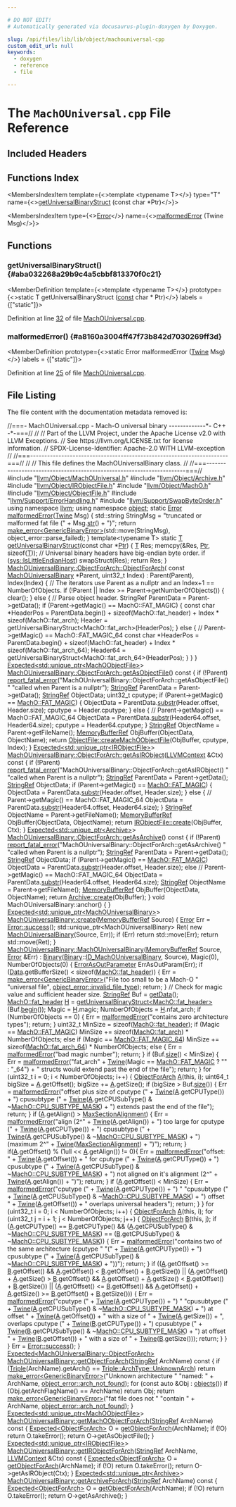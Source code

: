 ```yaml
---

# DO NOT EDIT!
# Automatically generated via docusaurus-plugin-doxygen by Doxygen.

slug: /api/files/lib/lib/object/machouniversal-cpp
custom_edit_url: null
keywords:
  - doxygen
  - reference
  - file

---
```





# The `MachOUniversal.cpp` File Reference

<DoxygenPage pluginConfig={pluginConfig}>



## Included Headers

<IncludesList>
<IncludesListItem
  filePath="llvm/Object/MachOUniversal.h"
  permalink="/docs/api/files/include/include/llvm/include/llvm/object/machouniversal-h"
  isLocal="true" />
<IncludesListItem
  filePath="llvm/Object/Archive.h"
  permalink="/docs/api/files/include/include/llvm/include/llvm/object/archive-h"
  isLocal="true" />
<IncludesListItem
  filePath="llvm/Object/IRObjectFile.h"
  permalink="/docs/api/files/include/include/llvm/include/llvm/object/irobjectfile-h"
  isLocal="true" />
<IncludesListItem
  filePath="llvm/Object/MachO.h"
  permalink="/docs/api/files/include/include/llvm/include/llvm/object/macho-h"
  isLocal="true" />
<IncludesListItem
  filePath="llvm/Object/ObjectFile.h"
  permalink="/docs/api/files/include/include/llvm/include/llvm/object/objectfile-h"
  isLocal="true" />
<IncludesListItem
  filePath="llvm/Support/ErrorHandling.h"
  permalink="/docs/api/files/include/include/llvm/include/llvm/support/errorhandling-h"
  isLocal="true" />
<IncludesListItem
  filePath="llvm/Support/SwapByteOrder.h"
  permalink="/docs/api/files/include/include/llvm/include/llvm/support/swapbyteorder-h"
  isLocal="true" />
</IncludesList>

## Functions Index

<MembersIndex>

<MembersIndexItem
  template={<>template &lt;typename T&gt;</>}
  type="T"
  name={<><a href="#aba032268a29b9c4a5cbbf813370f0c21">getUniversalBinaryStruct</a> (const char &#42;Ptr)</>}>
</MembersIndexItem>

<MembersIndexItem
  type={<><a href="/docs/api/classes/llvm/error">Error</a></>}
  name={<><a href="#a8160a3004ff47f73b842d7030269ff3d">malformedError</a> (Twine Msg)</>}>
</MembersIndexItem>

</MembersIndex>


<SectionDefinition>

## Functions

### getUniversalBinaryStruct() {#aba032268a29b9c4a5cbbf813370f0c21}

<MemberDefinition
  template={<>template &lt;typename T&gt;</>}
  prototype={<>static T getUniversalBinaryStruct (<a href="/docs/api/files/lib/lib/target/lib/target/aarch64/aarch64promoteconstant-cpp/#a90f8350fecae261c25be85d38b451bff">const</a> char &#42; Ptr)</>}
  labels = {["static"]}>

Definition at line <a href="#l00032">32</a> of file <a href="/docs/api/files/lib/lib/object/machouniversal-cpp">MachOUniversal.cpp</a>.
</MemberDefinition>

### malformedError() {#a8160a3004ff47f73b842d7030269ff3d}

<MemberDefinition
  prototype={<>static Error malformedError (<a href="/docs/api/classes/llvm/twine">Twine</a> Msg)</>}
  labels = {["static"]}>

Definition at line <a href="#l00025">25</a> of file <a href="/docs/api/files/lib/lib/object/machouniversal-cpp">MachOUniversal.cpp</a>.
</MemberDefinition>

</SectionDefinition>

## File Listing

The file content with the documentation metadata removed is:

<ProgramListing>

<Link id="l00001" /><CodeLine lineNumber="1"><Highlight kind="comment">//===- MachOUniversal.cpp - Mach-O universal binary -------------&#42;- C++ -&#42;-===//</Highlight><Highlight kind="normal"></Highlight></CodeLine>
<Link id="l00002" /><CodeLine lineNumber="2"><Highlight kind="normal"></Highlight><Highlight kind="comment">//</Highlight><Highlight kind="normal"></Highlight></CodeLine>
<Link id="l00003" /><CodeLine lineNumber="3"><Highlight kind="normal"></Highlight><Highlight kind="comment">// Part of the LLVM Project, under the Apache License v2.0 with LLVM Exceptions.</Highlight><Highlight kind="normal"></Highlight></CodeLine>
<Link id="l00004" /><CodeLine lineNumber="4"><Highlight kind="normal"></Highlight><Highlight kind="comment">// See https://llvm.org/LICENSE.txt for license information.</Highlight><Highlight kind="normal"></Highlight></CodeLine>
<Link id="l00005" /><CodeLine lineNumber="5"><Highlight kind="normal"></Highlight><Highlight kind="comment">// SPDX-License-Identifier: Apache-2.0 WITH LLVM-exception</Highlight><Highlight kind="normal"></Highlight></CodeLine>
<Link id="l00006" /><CodeLine lineNumber="6"><Highlight kind="normal"></Highlight><Highlight kind="comment">//</Highlight><Highlight kind="normal"></Highlight></CodeLine>
<Link id="l00007" /><CodeLine lineNumber="7"><Highlight kind="normal"></Highlight><Highlight kind="comment">//===----------------------------------------------------------------------===//</Highlight><Highlight kind="normal"></Highlight></CodeLine>
<Link id="l00008" /><CodeLine lineNumber="8"><Highlight kind="normal"></Highlight><Highlight kind="comment">//</Highlight><Highlight kind="normal"></Highlight></CodeLine>
<Link id="l00009" /><CodeLine lineNumber="9"><Highlight kind="normal"></Highlight><Highlight kind="comment">// This file defines the MachOUniversalBinary class.</Highlight><Highlight kind="normal"></Highlight></CodeLine>
<Link id="l00010" /><CodeLine lineNumber="10"><Highlight kind="normal"></Highlight><Highlight kind="comment">//</Highlight><Highlight kind="normal"></Highlight></CodeLine>
<Link id="l00011" /><CodeLine lineNumber="11"><Highlight kind="normal"></Highlight><Highlight kind="comment">//===----------------------------------------------------------------------===//</Highlight><Highlight kind="normal"></Highlight></CodeLine>
<Link id="l00012" /><CodeLine lineNumber="12"><Highlight kind="normal"></Highlight></CodeLine>
<Link id="l00013" /><CodeLine lineNumber="13"><Highlight kind="normal"></Highlight><Highlight kind="preprocessor">#include &quot;<a href="/docs/api/files/include/include/llvm/include/llvm/object/machouniversal-h">llvm/Object/MachOUniversal.h</a>&quot;</Highlight><Highlight kind="normal"></Highlight></CodeLine>
<Link id="l00014" /><CodeLine lineNumber="14"><Highlight kind="normal"></Highlight><Highlight kind="preprocessor">#include &quot;<a href="/docs/api/files/include/include/llvm/include/llvm/object/archive-h">llvm/Object/Archive.h</a>&quot;</Highlight><Highlight kind="normal"></Highlight></CodeLine>
<Link id="l00015" /><CodeLine lineNumber="15"><Highlight kind="normal"></Highlight><Highlight kind="preprocessor">#include &quot;<a href="/docs/api/files/include/include/llvm/include/llvm/object/irobjectfile-h">llvm/Object/IRObjectFile.h</a>&quot;</Highlight><Highlight kind="normal"></Highlight></CodeLine>
<Link id="l00016" /><CodeLine lineNumber="16"><Highlight kind="normal"></Highlight><Highlight kind="preprocessor">#include &quot;<a href="/docs/api/files/include/include/llvm/include/llvm/object/macho-h">llvm/Object/MachO.h</a>&quot;</Highlight><Highlight kind="normal"></Highlight></CodeLine>
<Link id="l00017" /><CodeLine lineNumber="17"><Highlight kind="normal"></Highlight><Highlight kind="preprocessor">#include &quot;<a href="/docs/api/files/include/include/llvm/include/llvm/object/objectfile-h">llvm/Object/ObjectFile.h</a>&quot;</Highlight><Highlight kind="normal"></Highlight></CodeLine>
<Link id="l00018" /><CodeLine lineNumber="18"><Highlight kind="normal"></Highlight><Highlight kind="preprocessor">#include &quot;<a href="/docs/api/files/include/include/llvm/include/llvm/support/errorhandling-h">llvm/Support/ErrorHandling.h</a>&quot;</Highlight><Highlight kind="normal"></Highlight></CodeLine>
<Link id="l00019" /><CodeLine lineNumber="19"><Highlight kind="normal"></Highlight><Highlight kind="preprocessor">#include &quot;<a href="/docs/api/files/include/include/llvm/include/llvm/support/swapbyteorder-h">llvm/Support/SwapByteOrder.h</a>&quot;</Highlight><Highlight kind="normal"></Highlight></CodeLine>
<Link id="l00020" /><CodeLine lineNumber="20"><Highlight kind="normal"></Highlight></CodeLine>
<Link id="l00021" /><CodeLine lineNumber="21"><Highlight kind="normal"></Highlight><Highlight kind="keyword">using namespace </Highlight><Highlight kind="normal"><a href="/docs/api/namespaces/llvm">llvm</a>;</Highlight></CodeLine>
<Link id="l00022" /><CodeLine lineNumber="22"><Highlight kind="normal"></Highlight><Highlight kind="keyword">using namespace </Highlight><Highlight kind="normal"><a href="/docs/api/namespaces/llvm/object">object</a>;</Highlight></CodeLine>
<Link id="l00023" /><CodeLine lineNumber="23"><Highlight kind="normal"></Highlight></CodeLine>
<Link id="l00024" /><CodeLine lineNumber="24"><Highlight kind="normal"></Highlight><Highlight kind="keyword">static</Highlight><Highlight kind="normal"> <a href="/docs/api/classes/llvm/error">Error</a></Highlight></CodeLine>
<Link id="l00025" /><CodeLine lineNumber="25" lineLink="#a8160a3004ff47f73b842d7030269ff3d"><Highlight kind="normal"><a href="#a8160a3004ff47f73b842d7030269ff3d">malformedError</a>(<a href="/docs/api/classes/llvm/twine">Twine</a> Msg) &#123;</Highlight></CodeLine>
<Link id="l00026" /><CodeLine lineNumber="26"><Highlight kind="normal">  std::string StringMsg = </Highlight><Highlight kind="stringliteral">&quot;truncated or malformed fat file (&quot;</Highlight><Highlight kind="normal"> + Msg.<a href="/docs/api/classes/llvm/twine/#a4c1c1093a7749409c70838678514cc7c">str</a>() + </Highlight><Highlight kind="stringliteral">&quot;)&quot;</Highlight><Highlight kind="normal">;</Highlight></CodeLine>
<Link id="l00027" /><CodeLine lineNumber="27"><Highlight kind="normal">  </Highlight><Highlight kind="keywordflow">return</Highlight><Highlight kind="normal"> <a href="/docs/api/namespaces/llvm/#a9999bd897fc8a1648bd69b36fee2d357">make&#95;error&lt;GenericBinaryError&gt;</a>(std::move(StringMsg),</Highlight></CodeLine>
<Link id="l00028" /><CodeLine lineNumber="28"><Highlight kind="normal">                                        object&#95;error::parse&#95;failed);</Highlight></CodeLine>
<Link id="l00029" /><CodeLine lineNumber="29"><Highlight kind="normal">&#125;</Highlight></CodeLine>
<Link id="l00030" /><CodeLine lineNumber="30"><Highlight kind="normal"></Highlight></CodeLine>
<Link id="l00031" /><CodeLine lineNumber="31"><Highlight kind="normal"></Highlight><Highlight kind="keyword">template</Highlight><Highlight kind="normal">&lt;</Highlight><Highlight kind="keyword">typename</Highlight><Highlight kind="normal"> T&gt;</Highlight></CodeLine>
<Link id="l00032" /><CodeLine lineNumber="32" lineLink="#aba032268a29b9c4a5cbbf813370f0c21"><Highlight kind="normal"></Highlight><Highlight kind="keyword">static</Highlight><Highlight kind="normal"> <a href="/docs/api/files/lib/lib/target/lib/target/mips/mips16isellowering-cpp/#a0acb682b8260ab1c60b918599864e2e5">T</a> <a href="#aba032268a29b9c4a5cbbf813370f0c21">getUniversalBinaryStruct</a>(</Highlight><Highlight kind="keyword">const</Highlight><Highlight kind="normal"> </Highlight><Highlight kind="keywordtype">char</Highlight><Highlight kind="normal"> &#42;<a href="/docs/api/files/lib/lib/analysis/targetlibraryinfo-cpp/#aca185e6d0e9f423dbb24440206454872a11dbf501abf829b3ab7049c2d3a8a053">Ptr</a>) &#123;</Highlight></CodeLine>
<Link id="l00033" /><CodeLine lineNumber="33"><Highlight kind="normal">  <a href="/docs/api/files/lib/lib/target/lib/target/mips/mips16isellowering-cpp/#a0acb682b8260ab1c60b918599864e2e5">T</a> Res;</Highlight></CodeLine>
<Link id="l00034" /><CodeLine lineNumber="34"><Highlight kind="normal">  memcpy(&amp;Res, <a href="/docs/api/files/lib/lib/analysis/targetlibraryinfo-cpp/#aca185e6d0e9f423dbb24440206454872a11dbf501abf829b3ab7049c2d3a8a053">Ptr</a>, </Highlight><Highlight kind="keyword">sizeof</Highlight><Highlight kind="normal">(<a href="/docs/api/files/lib/lib/target/lib/target/mips/mips16isellowering-cpp/#a0acb682b8260ab1c60b918599864e2e5">T</a>));</Highlight></CodeLine>
<Link id="l00035" /><CodeLine lineNumber="35"><Highlight kind="normal">  </Highlight><Highlight kind="comment">// Universal binary headers have big-endian byte order.</Highlight><Highlight kind="normal"></Highlight></CodeLine>
<Link id="l00036" /><CodeLine lineNumber="36"><Highlight kind="normal">  </Highlight><Highlight kind="keywordflow">if</Highlight><Highlight kind="normal"> (<a href="/docs/api/namespaces/llvm/sys/#a4ee2015697caec796e59972aadc2f9e2">sys::IsLittleEndianHost</a>)</Highlight></CodeLine>
<Link id="l00037" /><CodeLine lineNumber="37"><Highlight kind="normal">    swapStruct(Res);</Highlight></CodeLine>
<Link id="l00038" /><CodeLine lineNumber="38"><Highlight kind="normal">  </Highlight><Highlight kind="keywordflow">return</Highlight><Highlight kind="normal"> Res;</Highlight></CodeLine>
<Link id="l00039" /><CodeLine lineNumber="39"><Highlight kind="normal">&#125;</Highlight></CodeLine>
<Link id="l00040" /><CodeLine lineNumber="40"><Highlight kind="normal"></Highlight></CodeLine>
<Link id="l00041" /><CodeLine lineNumber="41" lineLink="/docs/api/classes/llvm/object/machouniversalbinary/objectforarch/#ae50a28178b719e68133f41a2b054ecf7"><Highlight kind="normal"><a href="/docs/api/classes/llvm/object/machouniversalbinary/objectforarch/#ae50a28178b719e68133f41a2b054ecf7">MachOUniversalBinary::ObjectForArch::ObjectForArch</a>(</Highlight></CodeLine>
<Link id="l00042" /><CodeLine lineNumber="42"><Highlight kind="normal">    </Highlight><Highlight kind="keyword">const</Highlight><Highlight kind="normal"> <a href="/docs/api/classes/llvm/object/machouniversalbinary/#a66ced5c57cafe11823df6917a866b17f">MachOUniversalBinary</a> &#42;Parent, uint32&#95;t Index)</Highlight></CodeLine>
<Link id="l00043" /><CodeLine lineNumber="43"><Highlight kind="normal">    : Parent(Parent), Index(Index) &#123;</Highlight></CodeLine>
<Link id="l00044" /><CodeLine lineNumber="44"><Highlight kind="normal">  </Highlight><Highlight kind="comment">// The iterators use Parent as a nullptr and an Index+1 == NumberOfObjects.</Highlight><Highlight kind="normal"></Highlight></CodeLine>
<Link id="l00045" /><CodeLine lineNumber="45"><Highlight kind="normal">  </Highlight><Highlight kind="keywordflow">if</Highlight><Highlight kind="normal"> (!Parent || Index &gt;= Parent-&gt;getNumberOfObjects()) &#123;</Highlight></CodeLine>
<Link id="l00046" /><CodeLine lineNumber="46"><Highlight kind="normal">    clear();</Highlight></CodeLine>
<Link id="l00047" /><CodeLine lineNumber="47"><Highlight kind="normal">  &#125; </Highlight><Highlight kind="keywordflow">else</Highlight><Highlight kind="normal"> &#123;</Highlight></CodeLine>
<Link id="l00048" /><CodeLine lineNumber="48"><Highlight kind="normal">    </Highlight><Highlight kind="comment">// Parse object header.</Highlight><Highlight kind="normal"></Highlight></CodeLine>
<Link id="l00049" /><CodeLine lineNumber="49"><Highlight kind="normal">    StringRef ParentData = Parent-&gt;getData();</Highlight></CodeLine>
<Link id="l00050" /><CodeLine lineNumber="50"><Highlight kind="normal">    if (Parent-&gt;getMagic() == MachO::FAT&#95;MAGIC) &#123;</Highlight></CodeLine>
<Link id="l00051" /><CodeLine lineNumber="51"><Highlight kind="normal">      const char &#42;HeaderPos = ParentData.begin() + sizeof(MachO::fat&#95;header) +</Highlight></CodeLine>
<Link id="l00052" /><CodeLine lineNumber="52"><Highlight kind="normal">                              Index &#42; sizeof(MachO::fat&#95;arch);</Highlight></CodeLine>
<Link id="l00053" /><CodeLine lineNumber="53"><Highlight kind="normal">      Header = getUniversalBinaryStruct&lt;MachO::fat&#95;arch&gt;(HeaderPos);</Highlight></CodeLine>
<Link id="l00054" /><CodeLine lineNumber="54"><Highlight kind="normal">    &#125; </Highlight><Highlight kind="keywordflow">else</Highlight><Highlight kind="normal"> &#123; </Highlight><Highlight kind="comment">// Parent-&gt;getMagic() == MachO::FAT&#95;MAGIC&#95;64</Highlight><Highlight kind="normal"></Highlight></CodeLine>
<Link id="l00055" /><CodeLine lineNumber="55"><Highlight kind="normal">      const char &#42;HeaderPos = ParentData.begin() + sizeof(MachO::fat&#95;header) +</Highlight></CodeLine>
<Link id="l00056" /><CodeLine lineNumber="56"><Highlight kind="normal">                              Index &#42; sizeof(MachO::fat&#95;arch&#95;64);</Highlight></CodeLine>
<Link id="l00057" /><CodeLine lineNumber="57"><Highlight kind="normal">      Header64 = getUniversalBinaryStruct&lt;MachO::fat&#95;arch&#95;64&gt;(HeaderPos);</Highlight></CodeLine>
<Link id="l00058" /><CodeLine lineNumber="58"><Highlight kind="normal">    &#125;</Highlight></CodeLine>
<Link id="l00059" /><CodeLine lineNumber="59"><Highlight kind="normal">  &#125;</Highlight></CodeLine>
<Link id="l00060" /><CodeLine lineNumber="60"><Highlight kind="normal">&#125;</Highlight></CodeLine>
<Link id="l00061" /><CodeLine lineNumber="61"><Highlight kind="normal"></Highlight></CodeLine>
<Link id="l00062" /><CodeLine lineNumber="62"><Highlight kind="normal"><a href="/docs/api/classes/llvm/expected">Expected&lt;std::unique&#95;ptr&lt;MachOObjectFile&gt;</a>&gt;</Highlight></CodeLine>
<Link id="l00063" /><CodeLine lineNumber="63" lineLink="/docs/api/classes/llvm/object/machouniversalbinary/objectforarch/#a8ab7ed72632476f2d49c80dae14ce478"><Highlight kind="normal"><a href="/docs/api/classes/llvm/object/machouniversalbinary/objectforarch/#a8ab7ed72632476f2d49c80dae14ce478">MachOUniversalBinary::ObjectForArch::getAsObjectFile</a>()</Highlight><Highlight kind="keyword"> const </Highlight><Highlight kind="normal">&#123;</Highlight></CodeLine>
<Link id="l00064" /><CodeLine lineNumber="64"><Highlight kind="normal">  </Highlight><Highlight kind="keywordflow">if</Highlight><Highlight kind="normal"> (!Parent)</Highlight></CodeLine>
<Link id="l00065" /><CodeLine lineNumber="65"><Highlight kind="normal">    <a href="/docs/api/namespaces/llvm/#a7f2a3d4dcfee70225988aec53ff1e173">report&#95;fatal&#95;error</a>(</Highlight><Highlight kind="stringliteral">&quot;MachOUniversalBinary::ObjectForArch::getAsObjectFile() &quot;</Highlight><Highlight kind="normal"></Highlight></CodeLine>
<Link id="l00066" /><CodeLine lineNumber="66"><Highlight kind="normal">                       </Highlight><Highlight kind="stringliteral">&quot;called when Parent is a nullptr&quot;</Highlight><Highlight kind="normal">);</Highlight></CodeLine>
<Link id="l00067" /><CodeLine lineNumber="67"><Highlight kind="normal"></Highlight></CodeLine>
<Link id="l00068" /><CodeLine lineNumber="68"><Highlight kind="normal">  <a href="/docs/api/classes/llvm/stringref">StringRef</a> ParentData = Parent-&gt;getData();</Highlight></CodeLine>
<Link id="l00069" /><CodeLine lineNumber="69"><Highlight kind="normal">  <a href="/docs/api/classes/llvm/stringref">StringRef</a> ObjectData;</Highlight></CodeLine>
<Link id="l00070" /><CodeLine lineNumber="70"><Highlight kind="normal">  uint32&#95;t cputype;</Highlight></CodeLine>
<Link id="l00071" /><CodeLine lineNumber="71"><Highlight kind="normal">  </Highlight><Highlight kind="keywordflow">if</Highlight><Highlight kind="normal"> (Parent-&gt;getMagic() == <a href="/docs/api/namespaces/llvm/macho/#aa109d22c6d71247dd24ee7ba5670b230a9b343a7482bf7900c441cfffdfaaf5bb">MachO::FAT&#95;MAGIC</a>) &#123;</Highlight></CodeLine>
<Link id="l00072" /><CodeLine lineNumber="72"><Highlight kind="normal">    ObjectData = ParentData.<a href="/docs/api/classes/llvm/stringref/#a25f1fd81f2132805676c82ab8ae0c109">substr</a>(Header.offset, Header.size);</Highlight></CodeLine>
<Link id="l00073" /><CodeLine lineNumber="73"><Highlight kind="normal">    cputype = Header.cputype;</Highlight></CodeLine>
<Link id="l00074" /><CodeLine lineNumber="74"><Highlight kind="normal">  &#125; </Highlight><Highlight kind="keywordflow">else</Highlight><Highlight kind="normal"> &#123; </Highlight><Highlight kind="comment">// Parent-&gt;getMagic() == MachO::FAT&#95;MAGIC&#95;64</Highlight><Highlight kind="normal"></Highlight></CodeLine>
<Link id="l00075" /><CodeLine lineNumber="75"><Highlight kind="normal">    ObjectData = ParentData.<a href="/docs/api/classes/llvm/stringref/#a25f1fd81f2132805676c82ab8ae0c109">substr</a>(Header64.offset, Header64.size);</Highlight></CodeLine>
<Link id="l00076" /><CodeLine lineNumber="76"><Highlight kind="normal">    cputype = Header64.cputype;</Highlight></CodeLine>
<Link id="l00077" /><CodeLine lineNumber="77"><Highlight kind="normal">  &#125;</Highlight></CodeLine>
<Link id="l00078" /><CodeLine lineNumber="78"><Highlight kind="normal">  <a href="/docs/api/classes/llvm/stringref">StringRef</a> ObjectName = Parent-&gt;getFileName();</Highlight></CodeLine>
<Link id="l00079" /><CodeLine lineNumber="79"><Highlight kind="normal">  <a href="/docs/api/classes/llvm/memorybufferref">MemoryBufferRef</a> ObjBuffer(ObjectData, ObjectName);</Highlight></CodeLine>
<Link id="l00080" /><CodeLine lineNumber="80"><Highlight kind="normal">  </Highlight><Highlight kind="keywordflow">return</Highlight><Highlight kind="normal"> <a href="/docs/api/classes/llvm/object/objectfile/#a3bcb896473d4c0e5275a58bf731ee899">ObjectFile::createMachOObjectFile</a>(ObjBuffer, cputype, Index);</Highlight></CodeLine>
<Link id="l00081" /><CodeLine lineNumber="81"><Highlight kind="normal">&#125;</Highlight></CodeLine>
<Link id="l00082" /><CodeLine lineNumber="82"><Highlight kind="normal"></Highlight></CodeLine>
<Link id="l00083" /><CodeLine lineNumber="83"><Highlight kind="normal"><a href="/docs/api/classes/llvm/expected">Expected&lt;std::unique&#95;ptr&lt;IRObjectFile&gt;</a>&gt;</Highlight></CodeLine>
<Link id="l00084" /><CodeLine lineNumber="84" lineLink="/docs/api/classes/llvm/object/machouniversalbinary/objectforarch/#ae5f1caff8db19eaa70746ee93fe04b6f"><Highlight kind="normal"><a href="/docs/api/classes/llvm/object/machouniversalbinary/objectforarch/#ae5f1caff8db19eaa70746ee93fe04b6f">MachOUniversalBinary::ObjectForArch::getAsIRObject</a>(<a href="/docs/api/classes/llvm/llvmcontext">LLVMContext</a> &amp;Ctx)</Highlight><Highlight kind="keyword"> const </Highlight><Highlight kind="normal">&#123;</Highlight></CodeLine>
<Link id="l00085" /><CodeLine lineNumber="85"><Highlight kind="normal">  </Highlight><Highlight kind="keywordflow">if</Highlight><Highlight kind="normal"> (!Parent)</Highlight></CodeLine>
<Link id="l00086" /><CodeLine lineNumber="86"><Highlight kind="normal">    <a href="/docs/api/namespaces/llvm/#a7f2a3d4dcfee70225988aec53ff1e173">report&#95;fatal&#95;error</a>(</Highlight><Highlight kind="stringliteral">&quot;MachOUniversalBinary::ObjectForArch::getAsIRObject() &quot;</Highlight><Highlight kind="normal"></Highlight></CodeLine>
<Link id="l00087" /><CodeLine lineNumber="87"><Highlight kind="normal">                       </Highlight><Highlight kind="stringliteral">&quot;called when Parent is a nullptr&quot;</Highlight><Highlight kind="normal">);</Highlight></CodeLine>
<Link id="l00088" /><CodeLine lineNumber="88"><Highlight kind="normal"></Highlight></CodeLine>
<Link id="l00089" /><CodeLine lineNumber="89"><Highlight kind="normal">  <a href="/docs/api/classes/llvm/stringref">StringRef</a> ParentData = Parent-&gt;getData();</Highlight></CodeLine>
<Link id="l00090" /><CodeLine lineNumber="90"><Highlight kind="normal">  <a href="/docs/api/classes/llvm/stringref">StringRef</a> ObjectData;</Highlight></CodeLine>
<Link id="l00091" /><CodeLine lineNumber="91"><Highlight kind="normal">  </Highlight><Highlight kind="keywordflow">if</Highlight><Highlight kind="normal"> (Parent-&gt;getMagic() == <a href="/docs/api/namespaces/llvm/macho/#aa109d22c6d71247dd24ee7ba5670b230a9b343a7482bf7900c441cfffdfaaf5bb">MachO::FAT&#95;MAGIC</a>) &#123;</Highlight></CodeLine>
<Link id="l00092" /><CodeLine lineNumber="92"><Highlight kind="normal">    ObjectData = ParentData.<a href="/docs/api/classes/llvm/stringref/#a25f1fd81f2132805676c82ab8ae0c109">substr</a>(Header.offset, Header.size);</Highlight></CodeLine>
<Link id="l00093" /><CodeLine lineNumber="93"><Highlight kind="normal">  &#125; </Highlight><Highlight kind="keywordflow">else</Highlight><Highlight kind="normal"> &#123; </Highlight><Highlight kind="comment">// Parent-&gt;getMagic() == MachO::FAT&#95;MAGIC&#95;64</Highlight><Highlight kind="normal"></Highlight></CodeLine>
<Link id="l00094" /><CodeLine lineNumber="94"><Highlight kind="normal">    ObjectData = ParentData.<a href="/docs/api/classes/llvm/stringref/#a25f1fd81f2132805676c82ab8ae0c109">substr</a>(Header64.offset, Header64.size);</Highlight></CodeLine>
<Link id="l00095" /><CodeLine lineNumber="95"><Highlight kind="normal">  &#125;</Highlight></CodeLine>
<Link id="l00096" /><CodeLine lineNumber="96"><Highlight kind="normal">  <a href="/docs/api/classes/llvm/stringref">StringRef</a> ObjectName = Parent-&gt;getFileName();</Highlight></CodeLine>
<Link id="l00097" /><CodeLine lineNumber="97"><Highlight kind="normal">  <a href="/docs/api/classes/llvm/memorybufferref">MemoryBufferRef</a> ObjBuffer(ObjectData, ObjectName);</Highlight></CodeLine>
<Link id="l00098" /><CodeLine lineNumber="98"><Highlight kind="normal"></Highlight></CodeLine>
<Link id="l00099" /><CodeLine lineNumber="99"><Highlight kind="normal">  </Highlight><Highlight kind="keywordflow">return</Highlight><Highlight kind="normal"> <a href="/docs/api/classes/llvm/object/irobjectfile/#afcce1b766f055cfac90081cebb14ad23">IRObjectFile::create</a>(ObjBuffer, Ctx);</Highlight></CodeLine>
<Link id="l00100" /><CodeLine lineNumber="100"><Highlight kind="normal">&#125;</Highlight></CodeLine>
<Link id="l00101" /><CodeLine lineNumber="101"><Highlight kind="normal"></Highlight></CodeLine>
<Link id="l00102" /><CodeLine lineNumber="102"><Highlight kind="normal"><a href="/docs/api/classes/llvm/expected">Expected&lt;std::unique&#95;ptr&lt;Archive&gt;</a>&gt;</Highlight></CodeLine>
<Link id="l00103" /><CodeLine lineNumber="103" lineLink="/docs/api/classes/llvm/object/machouniversalbinary/objectforarch/#af15c33e98f6234064d5be2e0dcf7aa7d"><Highlight kind="normal"><a href="/docs/api/classes/llvm/object/machouniversalbinary/objectforarch/#af15c33e98f6234064d5be2e0dcf7aa7d">MachOUniversalBinary::ObjectForArch::getAsArchive</a>()</Highlight><Highlight kind="keyword"> const </Highlight><Highlight kind="normal">&#123;</Highlight></CodeLine>
<Link id="l00104" /><CodeLine lineNumber="104"><Highlight kind="normal">  </Highlight><Highlight kind="keywordflow">if</Highlight><Highlight kind="normal"> (!Parent)</Highlight></CodeLine>
<Link id="l00105" /><CodeLine lineNumber="105"><Highlight kind="normal">    <a href="/docs/api/namespaces/llvm/#a7f2a3d4dcfee70225988aec53ff1e173">report&#95;fatal&#95;error</a>(</Highlight><Highlight kind="stringliteral">&quot;MachOUniversalBinary::ObjectForArch::getAsArchive() &quot;</Highlight><Highlight kind="normal"></Highlight></CodeLine>
<Link id="l00106" /><CodeLine lineNumber="106"><Highlight kind="normal">                       </Highlight><Highlight kind="stringliteral">&quot;called when Parent is a nullptr&quot;</Highlight><Highlight kind="normal">);</Highlight></CodeLine>
<Link id="l00107" /><CodeLine lineNumber="107"><Highlight kind="normal"></Highlight></CodeLine>
<Link id="l00108" /><CodeLine lineNumber="108"><Highlight kind="normal">  <a href="/docs/api/classes/llvm/stringref">StringRef</a> ParentData = Parent-&gt;getData();</Highlight></CodeLine>
<Link id="l00109" /><CodeLine lineNumber="109"><Highlight kind="normal">  <a href="/docs/api/classes/llvm/stringref">StringRef</a> ObjectData;</Highlight></CodeLine>
<Link id="l00110" /><CodeLine lineNumber="110"><Highlight kind="normal">  </Highlight><Highlight kind="keywordflow">if</Highlight><Highlight kind="normal"> (Parent-&gt;getMagic() == <a href="/docs/api/namespaces/llvm/macho/#aa109d22c6d71247dd24ee7ba5670b230a9b343a7482bf7900c441cfffdfaaf5bb">MachO::FAT&#95;MAGIC</a>)</Highlight></CodeLine>
<Link id="l00111" /><CodeLine lineNumber="111"><Highlight kind="normal">    ObjectData = ParentData.<a href="/docs/api/classes/llvm/stringref/#a25f1fd81f2132805676c82ab8ae0c109">substr</a>(Header.offset, Header.size);</Highlight></CodeLine>
<Link id="l00112" /><CodeLine lineNumber="112"><Highlight kind="normal">  </Highlight><Highlight kind="keywordflow">else</Highlight><Highlight kind="normal"> </Highlight><Highlight kind="comment">// Parent-&gt;getMagic() == MachO::FAT&#95;MAGIC&#95;64</Highlight><Highlight kind="normal"></Highlight></CodeLine>
<Link id="l00113" /><CodeLine lineNumber="113"><Highlight kind="normal">    ObjectData = ParentData.<a href="/docs/api/classes/llvm/stringref/#a25f1fd81f2132805676c82ab8ae0c109">substr</a>(Header64.offset, Header64.size);</Highlight></CodeLine>
<Link id="l00114" /><CodeLine lineNumber="114"><Highlight kind="normal">  <a href="/docs/api/classes/llvm/stringref">StringRef</a> ObjectName = Parent-&gt;getFileName();</Highlight></CodeLine>
<Link id="l00115" /><CodeLine lineNumber="115"><Highlight kind="normal">  <a href="/docs/api/classes/llvm/memorybufferref">MemoryBufferRef</a> ObjBuffer(ObjectData, ObjectName);</Highlight></CodeLine>
<Link id="l00116" /><CodeLine lineNumber="116"><Highlight kind="normal">  </Highlight><Highlight kind="keywordflow">return</Highlight><Highlight kind="normal"> <a href="/docs/api/classes/llvm/object/archive/#afff545dbbc7e3d85c4e6d914200747db">Archive::create</a>(ObjBuffer);</Highlight></CodeLine>
<Link id="l00117" /><CodeLine lineNumber="117"><Highlight kind="normal">&#125;</Highlight></CodeLine>
<Link id="l00118" /><CodeLine lineNumber="118"><Highlight kind="normal"></Highlight></CodeLine>
<Link id="l00119" /><CodeLine lineNumber="119"><Highlight kind="normal"></Highlight><Highlight kind="keywordtype">void</Highlight><Highlight kind="normal"> MachOUniversalBinary::anchor() &#123; &#125;</Highlight></CodeLine>
<Link id="l00120" /><CodeLine lineNumber="120"><Highlight kind="normal"></Highlight></CodeLine>
<Link id="l00121" /><CodeLine lineNumber="121"><Highlight kind="normal"><a href="/docs/api/classes/llvm/expected">Expected&lt;std::unique&#95;ptr&lt;MachOUniversalBinary&gt;</a>&gt;</Highlight></CodeLine>
<Link id="l00122" /><CodeLine lineNumber="122" lineLink="/docs/api/classes/llvm/object/machouniversalbinary/#a094ea3b3b52a30341f589955d6076434"><Highlight kind="normal"><a href="/docs/api/classes/llvm/object/machouniversalbinary/#a094ea3b3b52a30341f589955d6076434">MachOUniversalBinary::create</a>(<a href="/docs/api/classes/llvm/memorybufferref">MemoryBufferRef</a> Source) &#123;</Highlight></CodeLine>
<Link id="l00123" /><CodeLine lineNumber="123"><Highlight kind="normal">  <a href="/docs/api/classes/llvm/error">Error</a> Err = <a href="/docs/api/classes/llvm/error/#a4dfd0813c3d0e0a30439b5a3e9196b59">Error::success</a>();</Highlight></CodeLine>
<Link id="l00124" /><CodeLine lineNumber="124"><Highlight kind="normal">  std::unique&#95;ptr&lt;MachOUniversalBinary&gt; Ret(</Highlight></CodeLine>
<Link id="l00125" /><CodeLine lineNumber="125"><Highlight kind="normal">      </Highlight><Highlight kind="keyword">new</Highlight><Highlight kind="normal"> <a href="/docs/api/classes/llvm/object/machouniversalbinary/#a66ced5c57cafe11823df6917a866b17f">MachOUniversalBinary</a>(Source, Err));</Highlight></CodeLine>
<Link id="l00126" /><CodeLine lineNumber="126"><Highlight kind="normal">  </Highlight><Highlight kind="keywordflow">if</Highlight><Highlight kind="normal"> (Err)</Highlight></CodeLine>
<Link id="l00127" /><CodeLine lineNumber="127"><Highlight kind="normal">    </Highlight><Highlight kind="keywordflow">return</Highlight><Highlight kind="normal"> std::move(Err);</Highlight></CodeLine>
<Link id="l00128" /><CodeLine lineNumber="128"><Highlight kind="normal">  </Highlight><Highlight kind="keywordflow">return</Highlight><Highlight kind="normal"> std::move(Ret);</Highlight></CodeLine>
<Link id="l00129" /><CodeLine lineNumber="129"><Highlight kind="normal">&#125;</Highlight></CodeLine>
<Link id="l00130" /><CodeLine lineNumber="130"><Highlight kind="normal"></Highlight></CodeLine>
<Link id="l00131" /><CodeLine lineNumber="131" lineLink="/docs/api/classes/llvm/object/machouniversalbinary/#a66ced5c57cafe11823df6917a866b17f"><Highlight kind="normal"><a href="/docs/api/classes/llvm/object/machouniversalbinary/#a66ced5c57cafe11823df6917a866b17f">MachOUniversalBinary::MachOUniversalBinary</a>(<a href="/docs/api/classes/llvm/memorybufferref">MemoryBufferRef</a> Source, <a href="/docs/api/classes/llvm/error">Error</a> &amp;Err)</Highlight></CodeLine>
<Link id="l00132" /><CodeLine lineNumber="132"><Highlight kind="normal">    : <a href="/docs/api/classes/llvm/object/binary/#a5efaba206c0c82deb1e8898c4c3aad4b">Binary</a>(<a href="/docs/api/classes/llvm/object/binary/#a5efaba206c0c82deb1e8898c4c3aad4b">Binary</a>::<a href="/docs/api/classes/llvm/object/binary/#af4e569b1876c0dbd751c766d6a1b926aae8d81fb12cacba04ed21f0fd2c1b2ce5">ID&#95;MachOUniversalBinary</a>, Source), Magic(0),</Highlight></CodeLine>
<Link id="l00133" /><CodeLine lineNumber="133"><Highlight kind="normal">      NumberOfObjects(0) &#123;</Highlight></CodeLine>
<Link id="l00134" /><CodeLine lineNumber="134"><Highlight kind="normal">  <a href="/docs/api/classes/llvm/errorasoutparameter">ErrorAsOutParameter</a> ErrAsOutParam(Err);</Highlight></CodeLine>
<Link id="l00135" /><CodeLine lineNumber="135"><Highlight kind="normal">  </Highlight><Highlight kind="keywordflow">if</Highlight><Highlight kind="normal"> (<a href="/docs/api/classes/llvm/object/binary/#a2bbd5b7e8ed457b226f0e186ce4bb1c0">Data</a>.getBufferSize() &lt; </Highlight><Highlight kind="keyword">sizeof</Highlight><Highlight kind="normal">(<a href="/docs/api/structs/llvm/macho/fat-header">MachO::fat&#95;header</a>)) &#123;</Highlight></CodeLine>
<Link id="l00136" /><CodeLine lineNumber="136"><Highlight kind="normal">    Err = <a href="/docs/api/namespaces/llvm/#a9999bd897fc8a1648bd69b36fee2d357">make&#95;error&lt;GenericBinaryError&gt;</a>(</Highlight><Highlight kind="stringliteral">&quot;File too small to be a Mach-O &quot;</Highlight><Highlight kind="normal"></Highlight></CodeLine>
<Link id="l00137" /><CodeLine lineNumber="137"><Highlight kind="normal">                                         </Highlight><Highlight kind="stringliteral">&quot;universal file&quot;</Highlight><Highlight kind="normal">,</Highlight></CodeLine>
<Link id="l00138" /><CodeLine lineNumber="138"><Highlight kind="normal">                                         <a href="/docs/api/namespaces/llvm/object/#a6f5880f200b9731436d9ea163568ee20ad5a8a27f4e310ea593b285615faaca35">object&#95;error::invalid&#95;file&#95;type</a>);</Highlight></CodeLine>
<Link id="l00139" /><CodeLine lineNumber="139"><Highlight kind="normal">    </Highlight><Highlight kind="keywordflow">return</Highlight><Highlight kind="normal">;</Highlight></CodeLine>
<Link id="l00140" /><CodeLine lineNumber="140"><Highlight kind="normal">  &#125;</Highlight></CodeLine>
<Link id="l00141" /><CodeLine lineNumber="141"><Highlight kind="normal">  </Highlight><Highlight kind="comment">// Check for magic value and sufficient header size.</Highlight><Highlight kind="normal"></Highlight></CodeLine>
<Link id="l00142" /><CodeLine lineNumber="142"><Highlight kind="normal">  <a href="/docs/api/classes/llvm/stringref">StringRef</a> Buf = <a href="/docs/api/classes/llvm/object/binary/#a5379c20deca096e73006138ba387f171">getData</a>();</Highlight></CodeLine>
<Link id="l00143" /><CodeLine lineNumber="143"><Highlight kind="normal">  <a href="/docs/api/structs/llvm/macho/fat-header">MachO::fat&#95;header</a> <a href="/docs/api/files/lib/lib/support/md5-cpp/#ae42219072d798876e6b08e6b78614ff6">H</a> =</Highlight></CodeLine>
<Link id="l00144" /><CodeLine lineNumber="144"><Highlight kind="normal">      <a href="#aba032268a29b9c4a5cbbf813370f0c21">getUniversalBinaryStruct&lt;MachO::fat&#95;header&gt;</a>(Buf.<a href="/docs/api/classes/llvm/stringref/#a46f643f1eb1939362c7dd79361bcbd0e">begin</a>());</Highlight></CodeLine>
<Link id="l00145" /><CodeLine lineNumber="145"><Highlight kind="normal">  Magic = <a href="/docs/api/files/lib/lib/support/md5-cpp/#ae42219072d798876e6b08e6b78614ff6">H</a>.magic;</Highlight></CodeLine>
<Link id="l00146" /><CodeLine lineNumber="146"><Highlight kind="normal">  NumberOfObjects = <a href="/docs/api/files/lib/lib/support/md5-cpp/#ae42219072d798876e6b08e6b78614ff6">H</a>.nfat&#95;arch;</Highlight></CodeLine>
<Link id="l00147" /><CodeLine lineNumber="147"><Highlight kind="normal">  </Highlight><Highlight kind="keywordflow">if</Highlight><Highlight kind="normal"> (NumberOfObjects == 0) &#123;</Highlight></CodeLine>
<Link id="l00148" /><CodeLine lineNumber="148"><Highlight kind="normal">    Err = <a href="/docs/api/files/lib/lib/object/archive-cpp/#a8160a3004ff47f73b842d7030269ff3d">malformedError</a>(</Highlight><Highlight kind="stringliteral">&quot;contains zero architecture types&quot;</Highlight><Highlight kind="normal">);</Highlight></CodeLine>
<Link id="l00149" /><CodeLine lineNumber="149"><Highlight kind="normal">    </Highlight><Highlight kind="keywordflow">return</Highlight><Highlight kind="normal">;</Highlight></CodeLine>
<Link id="l00150" /><CodeLine lineNumber="150"><Highlight kind="normal">  &#125;</Highlight></CodeLine>
<Link id="l00151" /><CodeLine lineNumber="151"><Highlight kind="normal">  uint32&#95;t MinSize = </Highlight><Highlight kind="keyword">sizeof</Highlight><Highlight kind="normal">(<a href="/docs/api/structs/llvm/macho/fat-header">MachO::fat&#95;header</a>);</Highlight></CodeLine>
<Link id="l00152" /><CodeLine lineNumber="152"><Highlight kind="normal">  </Highlight><Highlight kind="keywordflow">if</Highlight><Highlight kind="normal"> (Magic == <a href="/docs/api/namespaces/llvm/macho/#aa109d22c6d71247dd24ee7ba5670b230a9b343a7482bf7900c441cfffdfaaf5bb">MachO::FAT&#95;MAGIC</a>)</Highlight></CodeLine>
<Link id="l00153" /><CodeLine lineNumber="153"><Highlight kind="normal">    MinSize += </Highlight><Highlight kind="keyword">sizeof</Highlight><Highlight kind="normal">(<a href="/docs/api/structs/llvm/macho/fat-arch">MachO::fat&#95;arch</a>) &#42; NumberOfObjects;</Highlight></CodeLine>
<Link id="l00154" /><CodeLine lineNumber="154"><Highlight kind="normal">  </Highlight><Highlight kind="keywordflow">else</Highlight><Highlight kind="normal"> </Highlight><Highlight kind="keywordflow">if</Highlight><Highlight kind="normal"> (Magic == <a href="/docs/api/namespaces/llvm/macho/#aa109d22c6d71247dd24ee7ba5670b230a7ee99bd996eb6eda3a4efdd533108991">MachO::FAT&#95;MAGIC&#95;64</a>)</Highlight></CodeLine>
<Link id="l00155" /><CodeLine lineNumber="155"><Highlight kind="normal">    MinSize += </Highlight><Highlight kind="keyword">sizeof</Highlight><Highlight kind="normal">(<a href="/docs/api/structs/llvm/macho/fat-arch-64">MachO::fat&#95;arch&#95;64</a>) &#42; NumberOfObjects;</Highlight></CodeLine>
<Link id="l00156" /><CodeLine lineNumber="156"><Highlight kind="normal">  </Highlight><Highlight kind="keywordflow">else</Highlight><Highlight kind="normal"> &#123;</Highlight></CodeLine>
<Link id="l00157" /><CodeLine lineNumber="157"><Highlight kind="normal">    Err = <a href="/docs/api/files/lib/lib/object/archive-cpp/#a8160a3004ff47f73b842d7030269ff3d">malformedError</a>(</Highlight><Highlight kind="stringliteral">&quot;bad magic number&quot;</Highlight><Highlight kind="normal">);</Highlight></CodeLine>
<Link id="l00158" /><CodeLine lineNumber="158"><Highlight kind="normal">    </Highlight><Highlight kind="keywordflow">return</Highlight><Highlight kind="normal">;</Highlight></CodeLine>
<Link id="l00159" /><CodeLine lineNumber="159"><Highlight kind="normal">  &#125;</Highlight></CodeLine>
<Link id="l00160" /><CodeLine lineNumber="160"><Highlight kind="normal">  </Highlight><Highlight kind="keywordflow">if</Highlight><Highlight kind="normal"> (Buf.<a href="/docs/api/classes/llvm/stringref/#a5db9240c74644c67759dd0f901fc3c7d">size</a>() &lt; MinSize) &#123;</Highlight></CodeLine>
<Link id="l00161" /><CodeLine lineNumber="161"><Highlight kind="normal">    Err = <a href="/docs/api/files/lib/lib/object/archive-cpp/#a8160a3004ff47f73b842d7030269ff3d">malformedError</a>(</Highlight><Highlight kind="stringliteral">&quot;fat&#95;arch&quot;</Highlight><Highlight kind="normal"> +</Highlight></CodeLine>
<Link id="l00162" /><CodeLine lineNumber="162"><Highlight kind="normal">                         <a href="/docs/api/classes/llvm/twine">Twine</a>(Magic == <a href="/docs/api/namespaces/llvm/macho/#aa109d22c6d71247dd24ee7ba5670b230a9b343a7482bf7900c441cfffdfaaf5bb">MachO::FAT&#95;MAGIC</a> ? </Highlight><Highlight kind="stringliteral">&quot;&quot;</Highlight><Highlight kind="normal"> : </Highlight><Highlight kind="stringliteral">&quot;&#95;64&quot;</Highlight><Highlight kind="normal">) +</Highlight></CodeLine>
<Link id="l00163" /><CodeLine lineNumber="163"><Highlight kind="normal">                         </Highlight><Highlight kind="stringliteral">&quot; structs would extend past the end of the file&quot;</Highlight><Highlight kind="normal">);</Highlight></CodeLine>
<Link id="l00164" /><CodeLine lineNumber="164"><Highlight kind="normal">    </Highlight><Highlight kind="keywordflow">return</Highlight><Highlight kind="normal">;</Highlight></CodeLine>
<Link id="l00165" /><CodeLine lineNumber="165"><Highlight kind="normal">  &#125;</Highlight></CodeLine>
<Link id="l00166" /><CodeLine lineNumber="166"><Highlight kind="normal">  </Highlight><Highlight kind="keywordflow">for</Highlight><Highlight kind="normal"> (uint32&#95;t i = 0; i &lt; NumberOfObjects; i++) &#123;</Highlight></CodeLine>
<Link id="l00167" /><CodeLine lineNumber="167"><Highlight kind="normal">    <a href="/docs/api/classes/llvm/object/machouniversalbinary/objectforarch">ObjectForArch</a> <a href="/docs/api/files/lib/lib/ir/builtingcs-cpp/#a2e38c85003a042421cde1647632d0b72">A</a>(</Highlight><Highlight kind="keyword">this</Highlight><Highlight kind="normal">, i);</Highlight></CodeLine>
<Link id="l00168" /><CodeLine lineNumber="168"><Highlight kind="normal">    uint64&#95;t bigSize = <a href="/docs/api/files/lib/lib/ir/builtingcs-cpp/#a2e38c85003a042421cde1647632d0b72">A</a>.getOffset();</Highlight></CodeLine>
<Link id="l00169" /><CodeLine lineNumber="169"><Highlight kind="normal">    bigSize += <a href="/docs/api/files/lib/lib/ir/builtingcs-cpp/#a2e38c85003a042421cde1647632d0b72">A</a>.getSize();</Highlight></CodeLine>
<Link id="l00170" /><CodeLine lineNumber="170"><Highlight kind="normal">    </Highlight><Highlight kind="keywordflow">if</Highlight><Highlight kind="normal"> (bigSize &gt; Buf.<a href="/docs/api/classes/llvm/stringref/#a5db9240c74644c67759dd0f901fc3c7d">size</a>()) &#123;</Highlight></CodeLine>
<Link id="l00171" /><CodeLine lineNumber="171"><Highlight kind="normal">      Err = <a href="/docs/api/files/lib/lib/object/archive-cpp/#a8160a3004ff47f73b842d7030269ff3d">malformedError</a>(</Highlight><Highlight kind="stringliteral">&quot;offset plus size of cputype (&quot;</Highlight><Highlight kind="normal"> +</Highlight></CodeLine>
<Link id="l00172" /><CodeLine lineNumber="172"><Highlight kind="normal">        <a href="/docs/api/classes/llvm/twine">Twine</a>(<a href="/docs/api/files/lib/lib/ir/builtingcs-cpp/#a2e38c85003a042421cde1647632d0b72">A</a>.getCPUType()) + </Highlight><Highlight kind="stringliteral">&quot;) cpusubtype (&quot;</Highlight><Highlight kind="normal"> +</Highlight></CodeLine>
<Link id="l00173" /><CodeLine lineNumber="173"><Highlight kind="normal">        <a href="/docs/api/classes/llvm/twine">Twine</a>(<a href="/docs/api/files/lib/lib/ir/builtingcs-cpp/#a2e38c85003a042421cde1647632d0b72">A</a>.getCPUSubType() &amp; ~<a href="/docs/api/namespaces/llvm/macho/#aefdb2fb41f0943557d9436ec51c6ab08af6e05a7fc658dcb0b82b70cb66497529">MachO::CPU&#95;SUBTYPE&#95;MASK</a>) +</Highlight></CodeLine>
<Link id="l00174" /><CodeLine lineNumber="174"><Highlight kind="normal">        </Highlight><Highlight kind="stringliteral">&quot;) extends past the end of the file&quot;</Highlight><Highlight kind="normal">);</Highlight></CodeLine>
<Link id="l00175" /><CodeLine lineNumber="175"><Highlight kind="normal">      </Highlight><Highlight kind="keywordflow">return</Highlight><Highlight kind="normal">;</Highlight></CodeLine>
<Link id="l00176" /><CodeLine lineNumber="176"><Highlight kind="normal">    &#125;</Highlight></CodeLine>
<Link id="l00177" /><CodeLine lineNumber="177"><Highlight kind="normal"></Highlight></CodeLine>
<Link id="l00178" /><CodeLine lineNumber="178"><Highlight kind="normal">    </Highlight><Highlight kind="keywordflow">if</Highlight><Highlight kind="normal"> (<a href="/docs/api/files/lib/lib/ir/builtingcs-cpp/#a2e38c85003a042421cde1647632d0b72">A</a>.getAlign() &gt; <a href="/docs/api/classes/llvm/object/machouniversalbinary/#ad0ac2adcfd6be41ed526a12ddd2215d2">MaxSectionAlignment</a>) &#123;</Highlight></CodeLine>
<Link id="l00179" /><CodeLine lineNumber="179"><Highlight kind="normal">      Err = <a href="/docs/api/files/lib/lib/object/archive-cpp/#a8160a3004ff47f73b842d7030269ff3d">malformedError</a>(</Highlight><Highlight kind="stringliteral">&quot;align (2^&quot;</Highlight><Highlight kind="normal"> + <a href="/docs/api/classes/llvm/twine">Twine</a>(<a href="/docs/api/files/lib/lib/ir/builtingcs-cpp/#a2e38c85003a042421cde1647632d0b72">A</a>.getAlign()) +</Highlight></CodeLine>
<Link id="l00180" /><CodeLine lineNumber="180"><Highlight kind="normal">                           </Highlight><Highlight kind="stringliteral">&quot;) too large for cputype (&quot;</Highlight><Highlight kind="normal"> + <a href="/docs/api/classes/llvm/twine">Twine</a>(<a href="/docs/api/files/lib/lib/ir/builtingcs-cpp/#a2e38c85003a042421cde1647632d0b72">A</a>.getCPUType()) +</Highlight></CodeLine>
<Link id="l00181" /><CodeLine lineNumber="181"><Highlight kind="normal">                           </Highlight><Highlight kind="stringliteral">&quot;) cpusubtype (&quot;</Highlight><Highlight kind="normal"> +</Highlight></CodeLine>
<Link id="l00182" /><CodeLine lineNumber="182"><Highlight kind="normal">                           <a href="/docs/api/classes/llvm/twine">Twine</a>(<a href="/docs/api/files/lib/lib/ir/builtingcs-cpp/#a2e38c85003a042421cde1647632d0b72">A</a>.getCPUSubType() &amp; ~<a href="/docs/api/namespaces/llvm/macho/#aefdb2fb41f0943557d9436ec51c6ab08af6e05a7fc658dcb0b82b70cb66497529">MachO::CPU&#95;SUBTYPE&#95;MASK</a>) +</Highlight></CodeLine>
<Link id="l00183" /><CodeLine lineNumber="183"><Highlight kind="normal">                           </Highlight><Highlight kind="stringliteral">&quot;) (maximum 2^&quot;</Highlight><Highlight kind="normal"> + <a href="/docs/api/classes/llvm/twine">Twine</a>(<a href="/docs/api/classes/llvm/object/machouniversalbinary/#ad0ac2adcfd6be41ed526a12ddd2215d2">MaxSectionAlignment</a>) + </Highlight><Highlight kind="stringliteral">&quot;)&quot;</Highlight><Highlight kind="normal">);</Highlight></CodeLine>
<Link id="l00184" /><CodeLine lineNumber="184"><Highlight kind="normal">      </Highlight><Highlight kind="keywordflow">return</Highlight><Highlight kind="normal">;</Highlight></CodeLine>
<Link id="l00185" /><CodeLine lineNumber="185"><Highlight kind="normal">    &#125;</Highlight></CodeLine>
<Link id="l00186" /><CodeLine lineNumber="186"><Highlight kind="normal">    </Highlight><Highlight kind="keywordflow">if</Highlight><Highlight kind="normal">(<a href="/docs/api/files/lib/lib/ir/builtingcs-cpp/#a2e38c85003a042421cde1647632d0b72">A</a>.getOffset() % (1ull &lt;&lt; <a href="/docs/api/files/lib/lib/ir/builtingcs-cpp/#a2e38c85003a042421cde1647632d0b72">A</a>.getAlign()) != 0)&#123;</Highlight></CodeLine>
<Link id="l00187" /><CodeLine lineNumber="187"><Highlight kind="normal">      Err = <a href="/docs/api/files/lib/lib/object/archive-cpp/#a8160a3004ff47f73b842d7030269ff3d">malformedError</a>(</Highlight><Highlight kind="stringliteral">&quot;offset: &quot;</Highlight><Highlight kind="normal"> + <a href="/docs/api/classes/llvm/twine">Twine</a>(<a href="/docs/api/files/lib/lib/ir/builtingcs-cpp/#a2e38c85003a042421cde1647632d0b72">A</a>.getOffset()) +</Highlight></CodeLine>
<Link id="l00188" /><CodeLine lineNumber="188"><Highlight kind="normal">        </Highlight><Highlight kind="stringliteral">&quot; for cputype (&quot;</Highlight><Highlight kind="normal"> + <a href="/docs/api/classes/llvm/twine">Twine</a>(<a href="/docs/api/files/lib/lib/ir/builtingcs-cpp/#a2e38c85003a042421cde1647632d0b72">A</a>.getCPUType()) + </Highlight><Highlight kind="stringliteral">&quot;) cpusubtype (&quot;</Highlight><Highlight kind="normal"> +</Highlight></CodeLine>
<Link id="l00189" /><CodeLine lineNumber="189"><Highlight kind="normal">        <a href="/docs/api/classes/llvm/twine">Twine</a>(<a href="/docs/api/files/lib/lib/ir/builtingcs-cpp/#a2e38c85003a042421cde1647632d0b72">A</a>.getCPUSubType() &amp; ~<a href="/docs/api/namespaces/llvm/macho/#aefdb2fb41f0943557d9436ec51c6ab08af6e05a7fc658dcb0b82b70cb66497529">MachO::CPU&#95;SUBTYPE&#95;MASK</a>) +</Highlight></CodeLine>
<Link id="l00190" /><CodeLine lineNumber="190"><Highlight kind="normal">        </Highlight><Highlight kind="stringliteral">&quot;) not aligned on it&#39;s alignment (2^&quot;</Highlight><Highlight kind="normal"> + <a href="/docs/api/classes/llvm/twine">Twine</a>(<a href="/docs/api/files/lib/lib/ir/builtingcs-cpp/#a2e38c85003a042421cde1647632d0b72">A</a>.getAlign()) + </Highlight><Highlight kind="stringliteral">&quot;)&quot;</Highlight><Highlight kind="normal">);</Highlight></CodeLine>
<Link id="l00191" /><CodeLine lineNumber="191"><Highlight kind="normal">      </Highlight><Highlight kind="keywordflow">return</Highlight><Highlight kind="normal">;</Highlight></CodeLine>
<Link id="l00192" /><CodeLine lineNumber="192"><Highlight kind="normal">    &#125;</Highlight></CodeLine>
<Link id="l00193" /><CodeLine lineNumber="193"><Highlight kind="normal">    </Highlight><Highlight kind="keywordflow">if</Highlight><Highlight kind="normal"> (<a href="/docs/api/files/lib/lib/ir/builtingcs-cpp/#a2e38c85003a042421cde1647632d0b72">A</a>.getOffset() &lt; MinSize) &#123;</Highlight></CodeLine>
<Link id="l00194" /><CodeLine lineNumber="194"><Highlight kind="normal">      Err =  <a href="/docs/api/files/lib/lib/object/archive-cpp/#a8160a3004ff47f73b842d7030269ff3d">malformedError</a>(</Highlight><Highlight kind="stringliteral">&quot;cputype (&quot;</Highlight><Highlight kind="normal"> + <a href="/docs/api/classes/llvm/twine">Twine</a>(<a href="/docs/api/files/lib/lib/ir/builtingcs-cpp/#a2e38c85003a042421cde1647632d0b72">A</a>.getCPUType()) + </Highlight><Highlight kind="stringliteral">&quot;) &quot;</Highlight><Highlight kind="normal"></Highlight></CodeLine>
<Link id="l00195" /><CodeLine lineNumber="195"><Highlight kind="normal">        </Highlight><Highlight kind="stringliteral">&quot;cpusubtype (&quot;</Highlight><Highlight kind="normal"> + <a href="/docs/api/classes/llvm/twine">Twine</a>(<a href="/docs/api/files/lib/lib/ir/builtingcs-cpp/#a2e38c85003a042421cde1647632d0b72">A</a>.getCPUSubType() &amp; ~<a href="/docs/api/namespaces/llvm/macho/#aefdb2fb41f0943557d9436ec51c6ab08af6e05a7fc658dcb0b82b70cb66497529">MachO::CPU&#95;SUBTYPE&#95;MASK</a>) +</Highlight></CodeLine>
<Link id="l00196" /><CodeLine lineNumber="196"><Highlight kind="normal">        </Highlight><Highlight kind="stringliteral">&quot;) offset &quot;</Highlight><Highlight kind="normal"> + <a href="/docs/api/classes/llvm/twine">Twine</a>(<a href="/docs/api/files/lib/lib/ir/builtingcs-cpp/#a2e38c85003a042421cde1647632d0b72">A</a>.getOffset()) + </Highlight><Highlight kind="stringliteral">&quot; overlaps universal headers&quot;</Highlight><Highlight kind="normal">);</Highlight></CodeLine>
<Link id="l00197" /><CodeLine lineNumber="197"><Highlight kind="normal">      </Highlight><Highlight kind="keywordflow">return</Highlight><Highlight kind="normal">;</Highlight></CodeLine>
<Link id="l00198" /><CodeLine lineNumber="198"><Highlight kind="normal">    &#125;</Highlight></CodeLine>
<Link id="l00199" /><CodeLine lineNumber="199"><Highlight kind="normal">  &#125;</Highlight></CodeLine>
<Link id="l00200" /><CodeLine lineNumber="200"><Highlight kind="normal">  </Highlight><Highlight kind="keywordflow">for</Highlight><Highlight kind="normal"> (uint32&#95;t i = 0; i &lt; NumberOfObjects; i++) &#123;</Highlight></CodeLine>
<Link id="l00201" /><CodeLine lineNumber="201"><Highlight kind="normal">    <a href="/docs/api/classes/llvm/object/machouniversalbinary/objectforarch">ObjectForArch</a> <a href="/docs/api/files/lib/lib/ir/builtingcs-cpp/#a2e38c85003a042421cde1647632d0b72">A</a>(</Highlight><Highlight kind="keyword">this</Highlight><Highlight kind="normal">, i);</Highlight></CodeLine>
<Link id="l00202" /><CodeLine lineNumber="202"><Highlight kind="normal">    </Highlight><Highlight kind="keywordflow">for</Highlight><Highlight kind="normal"> (uint32&#95;t j = i + 1; j &lt; NumberOfObjects; j++) &#123;</Highlight></CodeLine>
<Link id="l00203" /><CodeLine lineNumber="203"><Highlight kind="normal">      <a href="/docs/api/classes/llvm/object/machouniversalbinary/objectforarch">ObjectForArch</a> <a href="/docs/api/files/lib/lib/ir/builtingcs-cpp/#ae76959fe811ba090de4cba69ac00f1da">B</a>(</Highlight><Highlight kind="keyword">this</Highlight><Highlight kind="normal">, j);</Highlight></CodeLine>
<Link id="l00204" /><CodeLine lineNumber="204"><Highlight kind="normal">      </Highlight><Highlight kind="keywordflow">if</Highlight><Highlight kind="normal"> (<a href="/docs/api/files/lib/lib/ir/builtingcs-cpp/#a2e38c85003a042421cde1647632d0b72">A</a>.getCPUType() == <a href="/docs/api/files/lib/lib/ir/builtingcs-cpp/#ae76959fe811ba090de4cba69ac00f1da">B</a>.getCPUType() &amp;&amp;</Highlight></CodeLine>
<Link id="l00205" /><CodeLine lineNumber="205"><Highlight kind="normal">          (<a href="/docs/api/files/lib/lib/ir/builtingcs-cpp/#a2e38c85003a042421cde1647632d0b72">A</a>.getCPUSubType() &amp; ~<a href="/docs/api/namespaces/llvm/macho/#aefdb2fb41f0943557d9436ec51c6ab08af6e05a7fc658dcb0b82b70cb66497529">MachO::CPU&#95;SUBTYPE&#95;MASK</a>) ==</Highlight></CodeLine>
<Link id="l00206" /><CodeLine lineNumber="206"><Highlight kind="normal">          (<a href="/docs/api/files/lib/lib/ir/builtingcs-cpp/#ae76959fe811ba090de4cba69ac00f1da">B</a>.getCPUSubType() &amp; ~<a href="/docs/api/namespaces/llvm/macho/#aefdb2fb41f0943557d9436ec51c6ab08af6e05a7fc658dcb0b82b70cb66497529">MachO::CPU&#95;SUBTYPE&#95;MASK</a>)) &#123;</Highlight></CodeLine>
<Link id="l00207" /><CodeLine lineNumber="207"><Highlight kind="normal">        Err = <a href="/docs/api/files/lib/lib/object/archive-cpp/#a8160a3004ff47f73b842d7030269ff3d">malformedError</a>(</Highlight><Highlight kind="stringliteral">&quot;contains two of the same architecture (cputype &quot;</Highlight><Highlight kind="normal"></Highlight></CodeLine>
<Link id="l00208" /><CodeLine lineNumber="208"><Highlight kind="normal">          </Highlight><Highlight kind="stringliteral">&quot;(&quot;</Highlight><Highlight kind="normal"> + <a href="/docs/api/classes/llvm/twine">Twine</a>(<a href="/docs/api/files/lib/lib/ir/builtingcs-cpp/#a2e38c85003a042421cde1647632d0b72">A</a>.getCPUType()) + </Highlight><Highlight kind="stringliteral">&quot;) cpusubtype (&quot;</Highlight><Highlight kind="normal"> +</Highlight></CodeLine>
<Link id="l00209" /><CodeLine lineNumber="209"><Highlight kind="normal">          <a href="/docs/api/classes/llvm/twine">Twine</a>(<a href="/docs/api/files/lib/lib/ir/builtingcs-cpp/#a2e38c85003a042421cde1647632d0b72">A</a>.getCPUSubType() &amp; ~<a href="/docs/api/namespaces/llvm/macho/#aefdb2fb41f0943557d9436ec51c6ab08af6e05a7fc658dcb0b82b70cb66497529">MachO::CPU&#95;SUBTYPE&#95;MASK</a>) + </Highlight><Highlight kind="stringliteral">&quot;))&quot;</Highlight><Highlight kind="normal">);</Highlight></CodeLine>
<Link id="l00210" /><CodeLine lineNumber="210"><Highlight kind="normal">        </Highlight><Highlight kind="keywordflow">return</Highlight><Highlight kind="normal">;</Highlight></CodeLine>
<Link id="l00211" /><CodeLine lineNumber="211"><Highlight kind="normal">      &#125;</Highlight></CodeLine>
<Link id="l00212" /><CodeLine lineNumber="212"><Highlight kind="normal">      </Highlight><Highlight kind="keywordflow">if</Highlight><Highlight kind="normal"> ((<a href="/docs/api/files/lib/lib/ir/builtingcs-cpp/#a2e38c85003a042421cde1647632d0b72">A</a>.getOffset() &gt;= <a href="/docs/api/files/lib/lib/ir/builtingcs-cpp/#ae76959fe811ba090de4cba69ac00f1da">B</a>.getOffset() &amp;&amp;</Highlight></CodeLine>
<Link id="l00213" /><CodeLine lineNumber="213"><Highlight kind="normal">           <a href="/docs/api/files/lib/lib/ir/builtingcs-cpp/#a2e38c85003a042421cde1647632d0b72">A</a>.getOffset() &lt; <a href="/docs/api/files/lib/lib/ir/builtingcs-cpp/#ae76959fe811ba090de4cba69ac00f1da">B</a>.getOffset() + <a href="/docs/api/files/lib/lib/ir/builtingcs-cpp/#ae76959fe811ba090de4cba69ac00f1da">B</a>.getSize()) ||</Highlight></CodeLine>
<Link id="l00214" /><CodeLine lineNumber="214"><Highlight kind="normal">          (<a href="/docs/api/files/lib/lib/ir/builtingcs-cpp/#a2e38c85003a042421cde1647632d0b72">A</a>.getOffset() + <a href="/docs/api/files/lib/lib/ir/builtingcs-cpp/#a2e38c85003a042421cde1647632d0b72">A</a>.getSize() &gt; <a href="/docs/api/files/lib/lib/ir/builtingcs-cpp/#ae76959fe811ba090de4cba69ac00f1da">B</a>.getOffset() &amp;&amp;</Highlight></CodeLine>
<Link id="l00215" /><CodeLine lineNumber="215"><Highlight kind="normal">           <a href="/docs/api/files/lib/lib/ir/builtingcs-cpp/#a2e38c85003a042421cde1647632d0b72">A</a>.getOffset() + <a href="/docs/api/files/lib/lib/ir/builtingcs-cpp/#a2e38c85003a042421cde1647632d0b72">A</a>.getSize() &lt; <a href="/docs/api/files/lib/lib/ir/builtingcs-cpp/#ae76959fe811ba090de4cba69ac00f1da">B</a>.getOffset() + <a href="/docs/api/files/lib/lib/ir/builtingcs-cpp/#ae76959fe811ba090de4cba69ac00f1da">B</a>.getSize()) ||</Highlight></CodeLine>
<Link id="l00216" /><CodeLine lineNumber="216"><Highlight kind="normal">          (<a href="/docs/api/files/lib/lib/ir/builtingcs-cpp/#a2e38c85003a042421cde1647632d0b72">A</a>.getOffset() &lt;= <a href="/docs/api/files/lib/lib/ir/builtingcs-cpp/#ae76959fe811ba090de4cba69ac00f1da">B</a>.getOffset() &amp;&amp;</Highlight></CodeLine>
<Link id="l00217" /><CodeLine lineNumber="217"><Highlight kind="normal">           <a href="/docs/api/files/lib/lib/ir/builtingcs-cpp/#a2e38c85003a042421cde1647632d0b72">A</a>.getOffset() + <a href="/docs/api/files/lib/lib/ir/builtingcs-cpp/#a2e38c85003a042421cde1647632d0b72">A</a>.getSize() &gt;= <a href="/docs/api/files/lib/lib/ir/builtingcs-cpp/#ae76959fe811ba090de4cba69ac00f1da">B</a>.getOffset() + <a href="/docs/api/files/lib/lib/ir/builtingcs-cpp/#ae76959fe811ba090de4cba69ac00f1da">B</a>.getSize())) &#123;</Highlight></CodeLine>
<Link id="l00218" /><CodeLine lineNumber="218"><Highlight kind="normal">        Err =  <a href="/docs/api/files/lib/lib/object/archive-cpp/#a8160a3004ff47f73b842d7030269ff3d">malformedError</a>(</Highlight><Highlight kind="stringliteral">&quot;cputype (&quot;</Highlight><Highlight kind="normal"> + <a href="/docs/api/classes/llvm/twine">Twine</a>(<a href="/docs/api/files/lib/lib/ir/builtingcs-cpp/#a2e38c85003a042421cde1647632d0b72">A</a>.getCPUType()) + </Highlight><Highlight kind="stringliteral">&quot;) &quot;</Highlight><Highlight kind="normal"></Highlight></CodeLine>
<Link id="l00219" /><CodeLine lineNumber="219"><Highlight kind="normal">          </Highlight><Highlight kind="stringliteral">&quot;cpusubtype (&quot;</Highlight><Highlight kind="normal"> + <a href="/docs/api/classes/llvm/twine">Twine</a>(<a href="/docs/api/files/lib/lib/ir/builtingcs-cpp/#a2e38c85003a042421cde1647632d0b72">A</a>.getCPUSubType() &amp; ~<a href="/docs/api/namespaces/llvm/macho/#aefdb2fb41f0943557d9436ec51c6ab08af6e05a7fc658dcb0b82b70cb66497529">MachO::CPU&#95;SUBTYPE&#95;MASK</a>) +</Highlight></CodeLine>
<Link id="l00220" /><CodeLine lineNumber="220"><Highlight kind="normal">          </Highlight><Highlight kind="stringliteral">&quot;) at offset &quot;</Highlight><Highlight kind="normal"> + <a href="/docs/api/classes/llvm/twine">Twine</a>(<a href="/docs/api/files/lib/lib/ir/builtingcs-cpp/#a2e38c85003a042421cde1647632d0b72">A</a>.getOffset()) + </Highlight><Highlight kind="stringliteral">&quot; with a size of &quot;</Highlight><Highlight kind="normal"> +</Highlight></CodeLine>
<Link id="l00221" /><CodeLine lineNumber="221"><Highlight kind="normal">          <a href="/docs/api/classes/llvm/twine">Twine</a>(<a href="/docs/api/files/lib/lib/ir/builtingcs-cpp/#a2e38c85003a042421cde1647632d0b72">A</a>.getSize()) + </Highlight><Highlight kind="stringliteral">&quot;, overlaps cputype (&quot;</Highlight><Highlight kind="normal"> + <a href="/docs/api/classes/llvm/twine">Twine</a>(<a href="/docs/api/files/lib/lib/ir/builtingcs-cpp/#ae76959fe811ba090de4cba69ac00f1da">B</a>.getCPUType()) +</Highlight></CodeLine>
<Link id="l00222" /><CodeLine lineNumber="222"><Highlight kind="normal">          </Highlight><Highlight kind="stringliteral">&quot;) cpusubtype (&quot;</Highlight><Highlight kind="normal"> + <a href="/docs/api/classes/llvm/twine">Twine</a>(<a href="/docs/api/files/lib/lib/ir/builtingcs-cpp/#ae76959fe811ba090de4cba69ac00f1da">B</a>.getCPUSubType() &amp; ~<a href="/docs/api/namespaces/llvm/macho/#aefdb2fb41f0943557d9436ec51c6ab08af6e05a7fc658dcb0b82b70cb66497529">MachO::CPU&#95;SUBTYPE&#95;MASK</a>)</Highlight></CodeLine>
<Link id="l00223" /><CodeLine lineNumber="223"><Highlight kind="normal">          + </Highlight><Highlight kind="stringliteral">&quot;) at offset &quot;</Highlight><Highlight kind="normal"> + <a href="/docs/api/classes/llvm/twine">Twine</a>(<a href="/docs/api/files/lib/lib/ir/builtingcs-cpp/#ae76959fe811ba090de4cba69ac00f1da">B</a>.getOffset()) + </Highlight><Highlight kind="stringliteral">&quot; with a size of &quot;</Highlight><Highlight kind="normal"></Highlight></CodeLine>
<Link id="l00224" /><CodeLine lineNumber="224"><Highlight kind="normal">          + <a href="/docs/api/classes/llvm/twine">Twine</a>(<a href="/docs/api/files/lib/lib/ir/builtingcs-cpp/#ae76959fe811ba090de4cba69ac00f1da">B</a>.getSize()));</Highlight></CodeLine>
<Link id="l00225" /><CodeLine lineNumber="225"><Highlight kind="normal">        </Highlight><Highlight kind="keywordflow">return</Highlight><Highlight kind="normal">;</Highlight></CodeLine>
<Link id="l00226" /><CodeLine lineNumber="226"><Highlight kind="normal">      &#125;</Highlight></CodeLine>
<Link id="l00227" /><CodeLine lineNumber="227"><Highlight kind="normal">    &#125;</Highlight></CodeLine>
<Link id="l00228" /><CodeLine lineNumber="228"><Highlight kind="normal">  &#125;</Highlight></CodeLine>
<Link id="l00229" /><CodeLine lineNumber="229"><Highlight kind="normal">  Err = <a href="/docs/api/classes/llvm/error/#a4dfd0813c3d0e0a30439b5a3e9196b59">Error::success</a>();</Highlight></CodeLine>
<Link id="l00230" /><CodeLine lineNumber="230"><Highlight kind="normal">&#125;</Highlight></CodeLine>
<Link id="l00231" /><CodeLine lineNumber="231"><Highlight kind="normal"></Highlight></CodeLine>
<Link id="l00232" /><CodeLine lineNumber="232"><Highlight kind="normal"><a href="/docs/api/classes/llvm/expected">Expected&lt;MachOUniversalBinary::ObjectForArch&gt;</a></Highlight></CodeLine>
<Link id="l00233" /><CodeLine lineNumber="233" lineLink="/docs/api/classes/llvm/object/machouniversalbinary/#a07076459a18346ee7eff313ed1b3ee86"><Highlight kind="normal"><a href="/docs/api/classes/llvm/object/machouniversalbinary/#a07076459a18346ee7eff313ed1b3ee86">MachOUniversalBinary::getObjectForArch</a>(<a href="/docs/api/classes/llvm/stringref">StringRef</a> ArchName)</Highlight><Highlight kind="keyword"> const </Highlight><Highlight kind="normal">&#123;</Highlight></CodeLine>
<Link id="l00234" /><CodeLine lineNumber="234"><Highlight kind="normal">  </Highlight><Highlight kind="keywordflow">if</Highlight><Highlight kind="normal"> (<a href="/docs/api/classes/llvm/triple">Triple</a>(ArchName).getArch() == <a href="/docs/api/classes/llvm/triple/#a547abd13f7a3c063aa72c8192a868154a5b44ea359fcb23c7b1bfdc029979614c">Triple::ArchType::UnknownArch</a>)</Highlight></CodeLine>
<Link id="l00235" /><CodeLine lineNumber="235"><Highlight kind="normal">    </Highlight><Highlight kind="keywordflow">return</Highlight><Highlight kind="normal"> <a href="/docs/api/namespaces/llvm/#a9999bd897fc8a1648bd69b36fee2d357">make&#95;error&lt;GenericBinaryError&gt;</a>(</Highlight><Highlight kind="stringliteral">&quot;Unknown architecture &quot;</Highlight><Highlight kind="normal"></Highlight></CodeLine>
<Link id="l00236" /><CodeLine lineNumber="236"><Highlight kind="normal">                                          </Highlight><Highlight kind="stringliteral">&quot;named: &quot;</Highlight><Highlight kind="normal"> +</Highlight></CodeLine>
<Link id="l00237" /><CodeLine lineNumber="237"><Highlight kind="normal">                                              ArchName,</Highlight></CodeLine>
<Link id="l00238" /><CodeLine lineNumber="238"><Highlight kind="normal">                                          <a href="/docs/api/namespaces/llvm/object/#a6f5880f200b9731436d9ea163568ee20aa9d094e9a3b7763e4d2813ba8f450b21">object&#95;error::arch&#95;not&#95;found</a>);</Highlight></CodeLine>
<Link id="l00239" /><CodeLine lineNumber="239"><Highlight kind="normal">  </Highlight><Highlight kind="keywordflow">for</Highlight><Highlight kind="normal"> (</Highlight><Highlight kind="keyword">const</Highlight><Highlight kind="normal"> </Highlight><Highlight kind="keyword">auto</Highlight><Highlight kind="normal"> &amp;Obj : <a href="/docs/api/classes/llvm/object/machouniversalbinary/#a9f731d354d7269ad1aff01ae8d3a2bac">objects</a>())</Highlight></CodeLine>
<Link id="l00240" /><CodeLine lineNumber="240"><Highlight kind="normal">    </Highlight><Highlight kind="keywordflow">if</Highlight><Highlight kind="normal"> (Obj.getArchFlagName() == ArchName)</Highlight></CodeLine>
<Link id="l00241" /><CodeLine lineNumber="241"><Highlight kind="normal">      </Highlight><Highlight kind="keywordflow">return</Highlight><Highlight kind="normal"> Obj;</Highlight></CodeLine>
<Link id="l00242" /><CodeLine lineNumber="242"><Highlight kind="normal">  </Highlight><Highlight kind="keywordflow">return</Highlight><Highlight kind="normal"> <a href="/docs/api/namespaces/llvm/#a9999bd897fc8a1648bd69b36fee2d357">make&#95;error&lt;GenericBinaryError&gt;</a>(</Highlight><Highlight kind="stringliteral">&quot;fat file does not &quot;</Highlight><Highlight kind="normal"></Highlight></CodeLine>
<Link id="l00243" /><CodeLine lineNumber="243"><Highlight kind="normal">                                        </Highlight><Highlight kind="stringliteral">&quot;contain &quot;</Highlight><Highlight kind="normal"> +</Highlight></CodeLine>
<Link id="l00244" /><CodeLine lineNumber="244"><Highlight kind="normal">                                            ArchName,</Highlight></CodeLine>
<Link id="l00245" /><CodeLine lineNumber="245"><Highlight kind="normal">                                        <a href="/docs/api/namespaces/llvm/object/#a6f5880f200b9731436d9ea163568ee20aa9d094e9a3b7763e4d2813ba8f450b21">object&#95;error::arch&#95;not&#95;found</a>);</Highlight></CodeLine>
<Link id="l00246" /><CodeLine lineNumber="246"><Highlight kind="normal">&#125;</Highlight></CodeLine>
<Link id="l00247" /><CodeLine lineNumber="247"><Highlight kind="normal"></Highlight></CodeLine>
<Link id="l00248" /><CodeLine lineNumber="248"><Highlight kind="normal"><a href="/docs/api/classes/llvm/expected">Expected&lt;std::unique&#95;ptr&lt;MachOObjectFile&gt;</a>&gt;</Highlight></CodeLine>
<Link id="l00249" /><CodeLine lineNumber="249" lineLink="/docs/api/classes/llvm/object/machouniversalbinary/#a2c651dacce72bff08e951493dcf73659"><Highlight kind="normal"><a href="/docs/api/classes/llvm/object/machouniversalbinary/#a2c651dacce72bff08e951493dcf73659">MachOUniversalBinary::getMachOObjectForArch</a>(<a href="/docs/api/classes/llvm/stringref">StringRef</a> ArchName)</Highlight><Highlight kind="keyword"> const </Highlight><Highlight kind="normal">&#123;</Highlight></CodeLine>
<Link id="l00250" /><CodeLine lineNumber="250"><Highlight kind="normal">  <a href="/docs/api/classes/llvm/expected">Expected&lt;ObjectForArch&gt;</a> O = <a href="/docs/api/classes/llvm/object/machouniversalbinary/#a07076459a18346ee7eff313ed1b3ee86">getObjectForArch</a>(ArchName);</Highlight></CodeLine>
<Link id="l00251" /><CodeLine lineNumber="251"><Highlight kind="normal">  </Highlight><Highlight kind="keywordflow">if</Highlight><Highlight kind="normal"> (!O)</Highlight></CodeLine>
<Link id="l00252" /><CodeLine lineNumber="252"><Highlight kind="normal">    </Highlight><Highlight kind="keywordflow">return</Highlight><Highlight kind="normal"> O.takeError();</Highlight></CodeLine>
<Link id="l00253" /><CodeLine lineNumber="253"><Highlight kind="normal">  </Highlight><Highlight kind="keywordflow">return</Highlight><Highlight kind="normal"> O-&gt;getAsObjectFile();</Highlight></CodeLine>
<Link id="l00254" /><CodeLine lineNumber="254"><Highlight kind="normal">&#125;</Highlight></CodeLine>
<Link id="l00255" /><CodeLine lineNumber="255"><Highlight kind="normal"></Highlight></CodeLine>
<Link id="l00256" /><CodeLine lineNumber="256"><Highlight kind="normal"><a href="/docs/api/classes/llvm/expected">Expected&lt;std::unique&#95;ptr&lt;IRObjectFile&gt;</a>&gt;</Highlight></CodeLine>
<Link id="l00257" /><CodeLine lineNumber="257" lineLink="/docs/api/classes/llvm/object/machouniversalbinary/#a1e160de63e8c75d7ef2cc9f020868d2c"><Highlight kind="normal"><a href="/docs/api/classes/llvm/object/machouniversalbinary/#a1e160de63e8c75d7ef2cc9f020868d2c">MachOUniversalBinary::getIRObjectForArch</a>(<a href="/docs/api/classes/llvm/stringref">StringRef</a> ArchName,</Highlight></CodeLine>
<Link id="l00258" /><CodeLine lineNumber="258"><Highlight kind="normal">                                         <a href="/docs/api/classes/llvm/llvmcontext">LLVMContext</a> &amp;Ctx)</Highlight><Highlight kind="keyword"> const </Highlight><Highlight kind="normal">&#123;</Highlight></CodeLine>
<Link id="l00259" /><CodeLine lineNumber="259"><Highlight kind="normal">  <a href="/docs/api/classes/llvm/expected">Expected&lt;ObjectForArch&gt;</a> O = <a href="/docs/api/classes/llvm/object/machouniversalbinary/#a07076459a18346ee7eff313ed1b3ee86">getObjectForArch</a>(ArchName);</Highlight></CodeLine>
<Link id="l00260" /><CodeLine lineNumber="260"><Highlight kind="normal">  </Highlight><Highlight kind="keywordflow">if</Highlight><Highlight kind="normal"> (!O)</Highlight></CodeLine>
<Link id="l00261" /><CodeLine lineNumber="261"><Highlight kind="normal">    </Highlight><Highlight kind="keywordflow">return</Highlight><Highlight kind="normal"> O.takeError();</Highlight></CodeLine>
<Link id="l00262" /><CodeLine lineNumber="262"><Highlight kind="normal">  </Highlight><Highlight kind="keywordflow">return</Highlight><Highlight kind="normal"> O-&gt;getAsIRObject(Ctx);</Highlight></CodeLine>
<Link id="l00263" /><CodeLine lineNumber="263"><Highlight kind="normal">&#125;</Highlight></CodeLine>
<Link id="l00264" /><CodeLine lineNumber="264"><Highlight kind="normal"></Highlight></CodeLine>
<Link id="l00265" /><CodeLine lineNumber="265"><Highlight kind="normal"><a href="/docs/api/classes/llvm/expected">Expected&lt;std::unique&#95;ptr&lt;Archive&gt;</a>&gt;</Highlight></CodeLine>
<Link id="l00266" /><CodeLine lineNumber="266" lineLink="/docs/api/classes/llvm/object/machouniversalbinary/#a34d2885157a32d05d3fd389617ba5c4a"><Highlight kind="normal"><a href="/docs/api/classes/llvm/object/machouniversalbinary/#a34d2885157a32d05d3fd389617ba5c4a">MachOUniversalBinary::getArchiveForArch</a>(<a href="/docs/api/classes/llvm/stringref">StringRef</a> ArchName)</Highlight><Highlight kind="keyword"> const </Highlight><Highlight kind="normal">&#123;</Highlight></CodeLine>
<Link id="l00267" /><CodeLine lineNumber="267"><Highlight kind="normal">  <a href="/docs/api/classes/llvm/expected">Expected&lt;ObjectForArch&gt;</a> O = <a href="/docs/api/classes/llvm/object/machouniversalbinary/#a07076459a18346ee7eff313ed1b3ee86">getObjectForArch</a>(ArchName);</Highlight></CodeLine>
<Link id="l00268" /><CodeLine lineNumber="268"><Highlight kind="normal">  </Highlight><Highlight kind="keywordflow">if</Highlight><Highlight kind="normal"> (!O)</Highlight></CodeLine>
<Link id="l00269" /><CodeLine lineNumber="269"><Highlight kind="normal">    </Highlight><Highlight kind="keywordflow">return</Highlight><Highlight kind="normal"> O.takeError();</Highlight></CodeLine>
<Link id="l00270" /><CodeLine lineNumber="270"><Highlight kind="normal">  </Highlight><Highlight kind="keywordflow">return</Highlight><Highlight kind="normal"> O-&gt;getAsArchive();</Highlight></CodeLine>
<Link id="l00271" /><CodeLine lineNumber="271"><Highlight kind="normal">&#125;</Highlight></CodeLine>

</ProgramListing>


</DoxygenPage>
